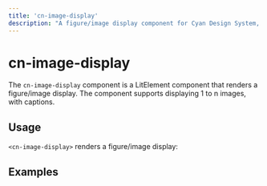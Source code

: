 ```yaml
---
title: 'cn-image-display'
description: "A figure/image display component for Cyan Design System, with support for 1 to n images"
---
```


# cn-image-display

The `cn-image-display` component is a LitElement component that renders a figure/image display. The component supports displaying 1 to n images, with captions.

## Usage

`<cn-image-display>` renders a figure/image display:

## Examples

<CnImageDisplayExamples />



